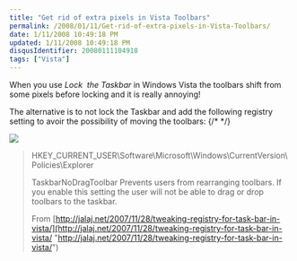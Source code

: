 ```yaml
---
title: "Get rid of extra pixels in Vista Toolbars"
permalink: /2008/01/11/Get-rid-of-extra-pixels-in-Vista-Toolbars/
date: 1/11/2008 10:49:18 PM
updated: 1/11/2008 10:49:18 PM
disqusIdentifier: 20080111104918
tags: ["Vista"]
---
```

When you use *Lock  the Taskbar* in Windows Vista the toolbars shift from some pixels before locking and it is really annoying!

The alternative is to not lock the Taskbar and add the following registry setting to avoir the possibility of moving the toolbars:
{/* <!-- more --> */}

![](http://farm3.static.flickr.com/2408/2185496536_0be96ce00a_o.jpg)

> HKEY_CURRENT_USER\Software\Microsoft\Windows\CurrentVersion\Policies\Explorer
> 
> TaskbarNoDragToolbar
> Prevents users from rearranging toolbars. If you enable this setting the user will not be able to drag or drop toolbars to the taskbar.
> 
> From [http://jalaj.net/2007/11/28/tweaking-registry-for-task-bar-in-vista/](http://jalaj.net/2007/11/28/tweaking-registry-for-task-bar-in-vista/ "http://jalaj.net/2007/11/28/tweaking-registry-for-task-bar-in-vista/")
